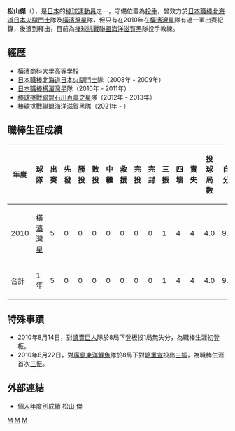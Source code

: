 {{BLP unsourced|time=2021-11-14T01:49:47+00:00}}
{{Infobox NPB player|
name=松山傑|
image=Suguru Matsuyama, pitcher of the Yokohama BayStars, at Yokosuka Stadium.JPG|
width=270|
birthplace={{JPN}}[[神奈川縣|神奈川縣]][[横濱市|横濱市]][[金澤區|金澤區]]|
birthdate={{birth date and age|1989|9|8}}|
position=投手|
team=|
number=|
bats=右|
throws=右|
debutyear=2010年|
debutdate=8月14日|
debutteam=橫濱灣星|
finalyear=2010年|
finaldate=8月24日|
finalteam=橫濱灣星|
statyear=2010年|
stat1label=勝 - 敗|
stat1value=0 - 0|
stat3label=防禦率|
stat3value=9.00|
stat4label=三振 - 四壞|
stat4value=1 - 4|
teams=<nowiki></nowiki>
*[[北海道日本火腿鬥士|北海道日本火腿鬥士]]（2008年 - 2009年）
*[[橫濱灣星|橫濱灣星]]（2010年 - 2011年）
}}

'''松山傑'''（{{bd|1989年|9月8日}}），是[[日本|日本]]的[[棒球|棒球]][[運動員|運動員]]之一，守備位置為[[投手|投手]]，曾效力於[[日本職棒|日本職棒]][[北海道日本火腿鬥士|北海道日本火腿鬥士]]隊及[[橫濱灣星|橫濱灣星]]隊，但只有在2010年在[[橫濱灣星|橫濱灣星]]隊有過一軍出賽紀錄，後遭到釋出，目前為[[棒球挑戰聯盟|棒球挑戰聯盟]][[海洋滋賀黑|海洋滋賀黑]]隊投手教練。

==經歴==
*橫濱商科大學高等學校
*[[日本職棒|日本職棒]][[北海道日本火腿鬥士|北海道日本火腿鬥士]]隊（2008年 - 2009年）
*[[日本職棒|日本職棒]][[橫濱灣星|橫濱灣星]]隊（2010年 - 2011年）
*[[棒球挑戰聯盟|棒球挑戰聯盟]][[石川百萬之星|石川百萬之星]]隊（2012年 - 2013年）
*[[棒球挑戰聯盟|棒球挑戰聯盟]][[海洋滋賀黑|海洋滋賀黑]]隊（2021年 - ）

==職棒生涯成績==
{|border=1 width="800px"
|- align="center"
!年度!!球隊!!出賽!!先發!!勝投!!敗投!!中繼!!救援!!完投!!完封!!三振!!四壞!!責失!!投球局數!!自責分率!!被上壘率
|- align="center"
|2010||[[橫濱灣星|橫濱灣星]]||5||0||0||0||0||0||0||0||1||4||4||4.0||9.00||2.00
|- align=center style="background:#0052cd;color:#FFFFFF" align=middle
!合計!!1年!!5||0||0||0||0||0||0||0||1||4||4||4.0||9.00||2.00
|}

==特殊事蹟==
*2010年8月14日，對[[讀賣巨人|讀賣巨人]]隊於8局下登板投1局無失分，為職棒生涯初登板。
*2010年8月22日，對[[廣島東洋鯉魚|廣島東洋鯉魚]]隊於8局下對[[嶋重宣|嶋重宣]]投出[[三振|三振]]，為職棒生涯首次[[三振|三振]]。

==外部連結==
*[https://npb.jp/bis/players/91495116.html 個人年度別成績 松山 傑] {{Wayback|url=https://npb.jp/bis/players/91495116.html |date=20210716231808 }}{{ja}}
{{橫濱灣星球團名單2010}}

[[Category:日本棒球選手|M]]
[[Category:橫濱DeNA海灣之星隊球員|M]]
[[Category:北海道日本火腿鬥士隊球員|M]]